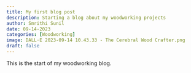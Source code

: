 ```yaml
---
title: My first blog post
description: Starting a blog about my woodworking projects
author: Smrithi Sunil
date: 09-14-2023
categories: [Woodworking]
image: DALL·E 2023-09-14 10.43.33 - The Cerebral Wood Crafter.png
draft: false
---
```


This is the start of my woodworking blog.